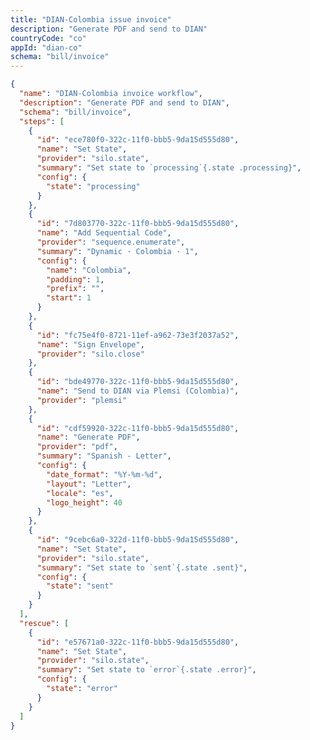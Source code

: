 ```yaml
---
title: "DIAN-Colombia issue invoice"
description: "Generate PDF and send to DIAN"
countryCode: "co"
appId: "dian-co"
schema: "bill/invoice"
---
```


```json Example DIAN-Colombia workflow with states
{
  "name": "DIAN-Colombia invoice workflow",
  "description": "Generate PDF and send to DIAN",
  "schema": "bill/invoice",
  "steps": [
    {
      "id": "ece780f0-322c-11f0-bbb5-9da15d555d80",
      "name": "Set State",
      "provider": "silo.state",
      "summary": "Set state to `processing`{.state .processing}",
      "config": {
        "state": "processing"
      }
    },
    {
      "id": "7d803770-322c-11f0-bbb5-9da15d555d80",
      "name": "Add Sequential Code",
      "provider": "sequence.enumerate",
      "summary": "Dynamic · Colombia · 1",
      "config": {
        "name": "Colombia",
        "padding": 1,
        "prefix": "",
        "start": 1
      }
    },
    {
      "id": "fc75e4f0-8721-11ef-a962-73e3f2037a52",
      "name": "Sign Envelope",
      "provider": "silo.close"
    },
    {
      "id": "bde49770-322c-11f0-bbb5-9da15d555d80",
      "name": "Send to DIAN via Plemsi (Colombia)",
      "provider": "plemsi"
    },
    {
      "id": "cdf59920-322c-11f0-bbb5-9da15d555d80",
      "name": "Generate PDF",
      "provider": "pdf",
      "summary": "Spanish - Letter",
      "config": {
        "date_format": "%Y-%m-%d",
        "layout": "Letter",
        "locale": "es",
        "logo_height": 40
      }
    },
    {
      "id": "9cebc6a0-322d-11f0-bbb5-9da15d555d80",
      "name": "Set State",
      "provider": "silo.state",
      "summary": "Set state to `sent`{.state .sent}",
      "config": {
        "state": "sent"
      }
    }
  ],
  "rescue": [
    {
      "id": "e57671a0-322c-11f0-bbb5-9da15d555d80",
      "name": "Set State",
      "provider": "silo.state",
      "summary": "Set state to `error`{.state .error}",
      "config": {
        "state": "error"
      }
    }
  ]
}
```
